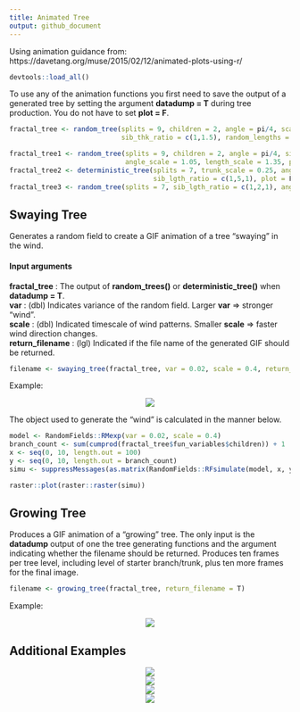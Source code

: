 ```yaml
---
title: Animated Tree
output: github_document
---
```


Using animation guidance from: https://davetang.org/muse/2015/02/12/animated-plots-using-r/

```r
devtools::load_all()
```

To use any of the animation functions you first need to save the output of a generated tree by setting the argument <b>datadump = T</b> during tree production. You do not have to set <b>plot = F</b>.

```r
fractal_tree <- random_tree(splits = 9, children = 2, angle = pi/4, scale_angle = T, random_angles = T, sib_lgth_ratio = c(1.5,1),
                            sib_thk_ratio = c(1,1.5), random_lengths = T, angle_scale = 1.05, length_scale = 1.35, plot = T, datadump = T)

fractal_tree1 <- random_tree(splits = 9, children = 2, angle = pi/4, sib_lgth_ratio = c(1.5,1), sib_thk_ratio = c(1,1.5), 
                             angle_scale = 1.05, length_scale = 1.35, plot = F, datadump = T, title = "fractal_tree1")
fractal_tree2 <- deterministic_tree(splits = 7, trunk_scale = 0.25, angle_scale = 1.25, sib_thk_ratio = c(1,2,1), 
                                    sib_lgth_ratio = c(1,5,1), plot = F, datadump = T, title = "fractal_tree2")
fractal_tree3 <- random_tree(splits = 7, sib_lgth_ratio = c(1,2,1), angle = pi/6, plot = F, datadump = T, title = "fractal_tree3")
```

## Swaying Tree

Generates a random field to create a GIF animation of a tree "swaying" in the wind.

#### Input arguments

<b>fractal_tree</b>           : The output of <b>random_trees()</b> or <b>deterministic_tree()</b> when <b>datadump = T</b>.<br>
<b>var</b>                    : (dbl) Indicates variance of the random field. Larger <b>var</b> => stronger "wind".<br>
<b>scale</b>                  : (dbl) Indicated timescale of wind patterns. Smaller <b>scale</b> => faster wind direction changes.<br>
<b>return_filename</b>        : (lgl) Indicated if the file name of the generated GIF should be returned.

```r
filename <- swaying_tree(fractal_tree, var = 0.02, scale = 0.4, return_filename = T)
```

Example:

<center><img src="swaying_trees/`r noquote(filename)`"></center>

The object used to generate the "wind" is calculated in the manner below.

```r
model <- RandomFields::RMexp(var = 0.02, scale = 0.4)
branch_count <- sum(cumprod(fractal_tree$fun_variables$children)) + 1
x <- seq(0, 10, length.out = 100)
y <- seq(0, 10, length.out = branch_count)
simu <- suppressMessages(as.matrix(RandomFields::RFsimulate(model, x, y, grid=TRUE)))

raster::plot(raster::raster(simu))
```

## Growing Tree

Produces a GIF animation of a "growing" tree. The only input is the <b>datadump</b> output of one the tree generating functions and the argument indicating whether the filename should be returned. Produces ten frames per tree level, including level of starter branch/trunk, plus ten more frames for the final image.

```r
filename <- growing_tree(fractal_tree, return_filename = T)
```

Example:

<center><img src="growing_trees/`r noquote(filename)`"></center>

## Additional Examples


<center><img src="swaying_trees/swaying_tree_2020-12-07_23:14:52_PST.gif"></center>
<center><img src="growing_trees/growing_tree_2020-12-07_23:15:38_PST.gif"></center>

<center><img src="swaying_trees/swaying_tree_2020-12-07_23:20:40_PST.gif"></center>
<center><img src="growing_trees/growing_tree_2020-12-07_23:21:42_PST.gif"></center>









